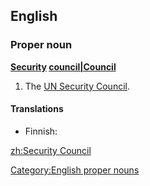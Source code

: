 ==English==

===Proper noun===
'''[[security|Security]] [[|council|Council]]'''

# The [[UN Security Council]].

====Translations====
{{trans-top|UN Security Council}}
* Finnish: {{t-|fi|turvallisuusneuvosto}}
{{trans-mid}}
{{trans-bottom}}

[[Category:English proper nouns]]
[[zh:Security Council]]